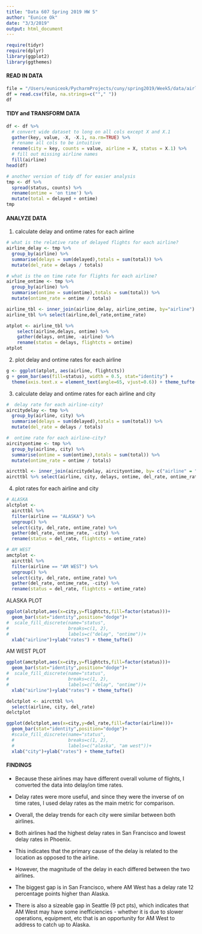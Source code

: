 ```yaml
---
title: "Data 607 Spring 2019 HW 5"
author: "Eunice Ok"
date: "3/3/2019"
output: html_document
---
```


```r
require(tidyr)
require(dplyr)
library(ggplot2)
library(ggthemes)
```



#### READ IN DATA 
```r
file = "/Users/euniceok/PycharmProjects/cuny/spring2019/Week5/data/airline_delays.csv"
df = read.csv(file, na.strings=c(""," "))
df
```

#### TIDY and TRANSFORM DATA 
```r
df <- df %>% 
  # convert wide dataset to long on all cols except X and X.1
  gather(key, value, -X, -X.1, na.rm=TRUE) %>% 
  # rename all cols to be intuitive
  rename(city = key, counts = value, airline = X, status = X.1) %>% 
  # fill out missing airline names
  fill(airline) 
head(df)

# another version of tidy df for easier analysis
tmp <- df %>% 
  spread(status, counts) %>% 
  rename(ontime = 'on time') %>% 
  mutate(total = delayed + ontime)
tmp

```

#### ANALYZE DATA

1. calculate delay and ontime rates for each airline
```r
# what is the relative rate of delayed flights for each airline? 
airline_delay <- tmp %>%
  group_by(airline) %>%
  summarise(delays = sum(delayed),totals = sum(total)) %>%
  mutate(del_rate = delays / totals)

# what is the on time rate for flights for each airline? 
airline_ontime <- tmp %>%
  group_by(airline) %>%
  summarise(ontime = sum(ontime),totals = sum(total)) %>%
  mutate(ontime_rate = ontime / totals)

airline_tbl <- inner_join(airline_delay, airline_ontime, by="airline")
airline_tbl %>% select(airline,del_rate,ontime_rate)
```

```r
atplot <- airline_tbl %>% 
    select(airline,delays, ontime) %>%
    gather(delays, ontime, -airline) %>%
    rename(status = delays, flightcts = ontime)  
atplot
```


2. plot delay and ontime rates for each airline
```r
g <- ggplot(atplot, aes(airline, flightcts))
g + geom_bar(aes(fill=status), width = 0.5, stat="identity") + 
  theme(axis.text.x = element_text(angle=65, vjust=0.6)) + theme_tufte()
```


3. calculate delay and ontime rates for each airline and city
```r
#  delay rate for each airline-city? 
aircitydelay <- tmp %>%
  group_by(airline, city) %>%
  summarise(delays = sum(delayed),totals = sum(total)) %>%
  mutate(del_rate = delays / totals)

#  ontime rate for each airline-city? 
aircityontime <- tmp %>%
  group_by(airline, city) %>%
  summarise(ontime = sum(ontime),totals = sum(total)) %>%
  mutate(ontime_rate = ontime / totals)

aircttbl <- inner_join(aircitydelay, aircityontime, by= c("airline" = "airline","city"="city"))
aircttbl %>% select(airline, city, delays, ontime, del_rate, ontime_rate)
```

4. plot rates for each airline and city

```r

# ALASKA
alctplot <- 
  aircttbl %>% 
  filter(airline == "ALASKA") %>% 
  ungroup() %>%
  select(city, del_rate, ontime_rate) %>%
  gather(del_rate, ontime_rate, -city) %>%
  rename(status = del_rate, flightcts = ontime_rate) 

# AM WEST
amctplot <- 
  aircttbl %>% 
  filter(airline == "AM WEST") %>% 
  ungroup() %>%
  select(city, del_rate, ontime_rate) %>%
  gather(del_rate, ontime_rate, -city) %>%
  rename(status = del_rate, flightcts = ontime_rate) 
```

ALASKA PLOT
```r
ggplot(alctplot,aes(x=city,y=flightcts,fill=factor(status)))+
  geom_bar(stat="identity",position="dodge")+
#  scale_fill_discrete(name="status",
#                      breaks=c(1, 2),
#                      labels=c("delay", "ontime"))+
  xlab("airline")+ylab("rates") + theme_tufte()
```

AM WEST PLOT
```r
ggplot(amctplot,aes(x=city,y=flightcts,fill=factor(status)))+
  geom_bar(stat="identity",position="dodge")+
#  scale_fill_discrete(name="status",
#                      breaks=c(1, 2),
#                      labels=c("delay", "ontime"))+
  xlab("airline")+ylab("rates") + theme_tufte()
```


```r
delctplot <- aircttbl %>%
  select(airline, city, del_rate)
delctplot
```
```r
ggplot(delctplot,aes(x=city,y=del_rate,fill=factor(airline)))+
  geom_bar(stat="identity",position="dodge")+
  #scale_fill_discrete(name="status",
  #                    breaks=c(1, 2),
  #                    labels=c("alaska", "am west"))+
  xlab("city")+ylab("rates") + theme_tufte()
```

#### FINDINGS
- Because these airlines may have different overall volume of flights, I converted the data into delay/on time rates.

- Delay rates were more useful, and since they were the inverse of on time rates, I used delay rates as the main metric for comparison. 

- Overall, the delay trends for each city were similar between both airlines. 

- Both airlines had the highest delay rates in San Francisco and lowest delay rates in Phoenix. 

- This indicates that the primary cause of the delay is related to the location as opposed to the airline. 

- However, the magnitude of the delay in each differed between the two airlines.

- The biggest gap is in San Francisco, where AM West has a delay rate 12 percentage points higher than Alaska. 

- There is also a sizeable gap in Seattle (9 pct pts), which indicates that AM West may have some inefficiencies - whether it is due to slower operations, equipment, etc that is an opportunity for AM West to address to catch up to Alaska.  



